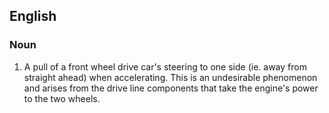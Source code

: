==English==
{{wikipedia}}

===Noun===
{{en-noun|-|head=[[torque]] [[steer]]}}
# {{lb|en|automotive}} A pull of a front wheel drive car's steering to one side (ie. away from straight ahead) when accelerating. This is an undesirable phenomenon and arises from the drive line components that take the engine's power to the two wheels.